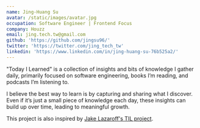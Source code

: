 ```yaml
---
name: Jing-Huang Su
avatar: /static/images/avatar.jpg
occupation: Software Engineer | Frontend Focus
company: Houzz
email: jing.tech.tw@gmail.com
github: 'https://github.com/jingsu96/'
twitter: 'https://twitter.com/jing_tech_tw'
linkedin: 'https://www.linkedin.com/in/jing-huang-su-76b525a2/'
---
```


"Today I Learned" is a collection of insights and bits of knowledge I gather daily, primarily focused on software engineering, books I’m reading, and podcasts I’m listening to.

I believe the best way to learn is by capturing and sharing what I discover. Even if it’s just a small piece of knowledge each day, these insights can build up over time, leading to meaningful growth.

This project is also inspired by [Jake Lazaroff's TIL project](https://til.jakelazaroff.com/).
